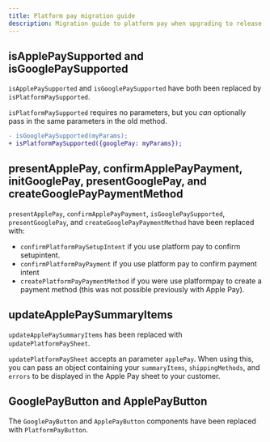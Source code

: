 ```yaml
---
title: Platform pay migration guide
description: Migration guide to platform pay when upgrading to release >v.8.0
---
```


## isApplePaySupported and isGooglePaySupported

`isApplePaySupported` and `isGooglePaySupported` have both been replaced by `isPlatformPaySupported`.

`isPlatformPaySupported` requires no parameters, but you _can_ optionally pass in the same parameters in the old method.

```diff
- isGooglePaySupported(myParams);
+ isPlatformPaySupported({googlePay: myParams});
```

## presentApplePay, confirmApplePayPayment, initGooglePay, presentGooglePay, and createGooglePayPaymentMethod

`presentApplePay`, `confirmApplePayPayment`, `isGooglePaySupported`, `presentGooglePay`, and `createGooglePayPaymentMethod` have been replaced with:

- `confirmPlatformPaySetupIntent` if you use platform pay to confirm setupintent.
- `confirmPlatformPayPayment` if you use platform pay to confirm payment intent
- `createPlatformPayPaymentMethod` if you were use platformpay to create a payment method (this was not possible previously with Apple Pay).

## updateApplePaySummaryItems

`updateApplePaySummaryItems` has been replaced with `updatePlatformPaySheet`.

`updatePlatformPaySheet` accepts an parameter `applePay`. When using this, you can pass an object containing your `summaryItems`, `shippingMethods`, and `errors` to be displayed in the Apple Pay sheet to your customer.

## GooglePayButton and ApplePayButton

The `GooglePayButton` and `ApplePayButton` components have been replaced with `PlatformPayButton`.